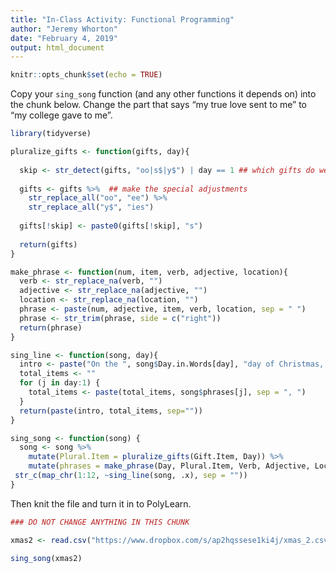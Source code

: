 ```yaml
---
title: "In-Class Activity: Functional Programming"
author: "Jeremy Whorton"
date: "February 4, 2019"
output: html_document
---
```


```r
knitr::opts_chunk$set(echo = TRUE)
```

Copy your `sing_song` function (and any other functions it depends on) into the chunk below.  Change the part that says "my true love sent to me" to "my college gave to me".

```r
library(tidyverse)

pluralize_gifts <- function(gifts, day){
  
  skip <- str_detect(gifts, "oo|s$|y$") | day == 1 ## which gifts do we not simply put an "s" at the end of?
  
  gifts <- gifts %>%  ## make the special adjustments
    str_replace_all("oo", "ee") %>%
    str_replace_all("y$", "ies")
    
  gifts[!skip] <- paste0(gifts[!skip], "s")
  
  return(gifts)
} 

make_phrase <- function(num, item, verb, adjective, location){
  verb <- str_replace_na(verb, "")
  adjective <- str_replace_na(adjective, "")
  location <- str_replace_na(location, "")
  phrase <- paste(num, adjective, item, verb, location, sep = " ")
  phrase <- str_trim(phrase, side = c("right"))
  return(phrase)
}

sing_line <- function(song, day){
  intro <- paste("On the ", song$Day.in.Words[day], "day of Christmas, my college gave to me")
  total_items <- ""
  for (j in day:1) {
    total_items <- paste(total_items, song$phrases[j], sep = ", ")
  }
  return(paste(intro, total_items, sep=""))
}

sing_song <- function(song) {
  song <- song %>% 
    mutate(Plural.Item = pluralize_gifts(Gift.Item, Day)) %>%
    mutate(phrases = make_phrase(Day, Plural.Item, Verb, Adjective, Location))
 str_c(map_chr(1:12, ~sing_line(song, .x), sep = ""))
}

```

Then knit the file and turn it in to PolyLearn.

```r
### DO NOT CHANGE ANYTHING IN THIS CHUNK

xmas2 <- read.csv("https://www.dropbox.com/s/ap2hqssese1ki4j/xmas_2.csv?dl=1")

sing_song(xmas2)

```
